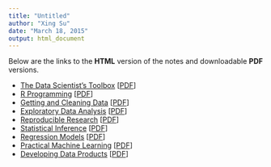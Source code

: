 ```yaml
---
title: "Untitled"
author: "Xing Su"
date: "March 18, 2015"
output: html_document
---
```


Below are the links to the **HTML** version of the notes and downloadable **PDF** versions.

* [The Data Scientist's Toolbox]() [[PDF]()]
* [R Programming]() [[PDF]()]
* [Getting and Cleaning Data]() [[PDF]()]
* [Exploratory Data Analysis]() [[PDF]()]
* [Reproducible Research]() [[PDF]()]
* [Statistical Inference]() [[PDF]()]
* [Regression Models](/assets/1. Data Scientist's Toolbox/Regression_Models_Course_Notes__HTML_.html) [[PDF](/assets/1. Data Scientist's Toolbox/Regression_Models_Course_Notes.pdf)]
* [Practical Machine Learning]() [[PDF]()]
* [Developing Data Products]() [[PDF]()]


